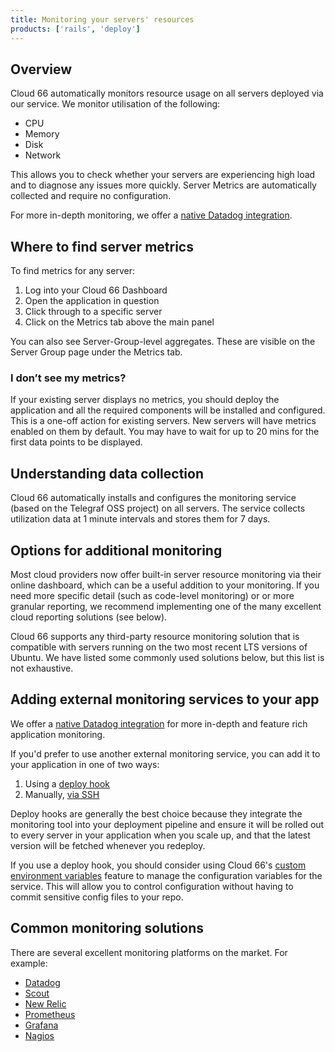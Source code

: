 ```yaml
---
title: Monitoring your servers' resources
products: ['rails', 'deploy']
---
```


## Overview

Cloud 66 automatically monitors resource usage on all servers deployed via our service. We monitor utilisation of the following:

- CPU
- Memory
- Disk
- Network

This allows you to check whether your servers are experiencing high load and to diagnose any issues more quickly. Server Metrics are automatically collected and require no configuration. 

For more in-depth monitoring, we offer a [native Datadog integration](/:product/:version?/servers/datadog-integration). 

## Where to find server metrics

To find metrics for any server:

1. Log into your Cloud 66 Dashboard
2. Open the application in question
3. Click through to a specific server 
4. Click on the Metrics tab above the main panel

You can also see Server-Group-level aggregates. These are visible on the Server Group page under the Metrics tab.

### I don’t see my metrics?

If your existing server displays no metrics, you should deploy the application and all the required components will be installed and configured. This is a one-off action for existing servers. New servers will have metrics enabled on them by default. You may have to wait for up to 20 mins for the first data points to be displayed.

## Understanding data collection

Cloud 66 automatically installs and configures the monitoring service (based on the Telegraf OSS project) on all servers. The service collects utilization data at 1 minute intervals and stores them for 7 days. 

## Options for additional monitoring

Most cloud providers now offer built-in server resource monitoring via their online dashboard, which can be a useful addition to your monitoring. If you need more specific detail (such as code-level monitoring) or or more granular reporting, we recommend implementing one of the many excellent cloud reporting solutions (see below).

Cloud 66 supports any third-party resource monitoring solution that is compatible with servers running on the two most recent LTS versions of Ubuntu. We have listed some commonly used solutions below, but this list is not exhaustive.

## Adding external monitoring services to your app

We offer a [native Datadog integration](/:product/:version?/servers/datadog-integration) for more in-depth and feature rich application monitoring. 

If you'd prefer to use another external monitoring service, you can add it to your application in one of two ways:

1. Using a [deploy hook](/:product/:version?/deploy-hooks/deploy-hooks)
2. Manually, [via SSH](/:product/:version?/servers/ssh-to-server)

Deploy hooks are generally the best choice because they integrate the monitoring tool into your deployment pipeline and ensure it will be rolled out to every server in your application when you scale up, and that the latest version will be fetched whenever you redeploy. 

If you use a deploy hook, you should consider using Cloud 66's [custom environment variables](/:product/:version?/build-and-config/env-vars) feature to manage the configuration variables for the service. This will allow you to control configuration without having to commit sensitive config files to your repo. 

## Common monitoring solutions

There are several excellent monitoring platforms on the market. For example:

* [Datadog](/:product/:version?/servers/datadog-integration)
* [Scout](https://scoutapp.com/)
* [New Relic](https://newrelic.com/)
* [Prometheus](https://prometheus.io/)
* [Grafana](https://grafana.com/)
* [Nagios](https://www.nagios.org/)
